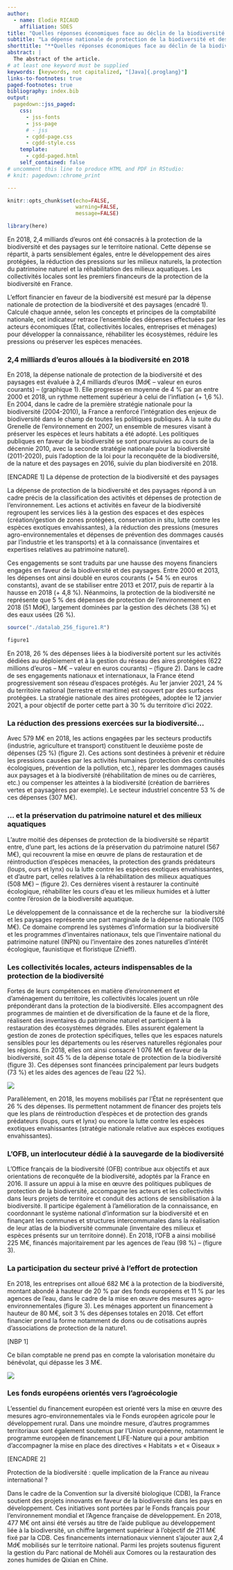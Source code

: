 ```yaml
---
author:
  - name: Elodie RICAUD
    affiliation: SDES
title: "Quelles réponses économiques face au déclin de la biodiversité ?"
subtitle: "La dépense nationale de protection de la biodiversité et des paysages"
shorttitle: "**Quelles réponses économiques face au déclin de la biodiversité ?**<br>La dépense nationale de protection de la biodiversité et des paysages"
abstract: |
  The abstract of the article.
# at least one keyword must be supplied 
keywords: [keywords, not capitalized, "[Java]{.proglang}"]
links-to-footnotes: true
paged-footnotes: true
bibliography: index.bib
output: 
  pagedown::jss_paged:
    css:
      - jss-fonts
      - jss-page
      # - jss
      - cgdd-page.css
      - cgdd-style.css
    template:
      - cgdd-paged.html
    self_contained: false
# uncomment this line to produce HTML and PDF in RStudio:
# knit: pagedown::chrome_print

---
```



```r

knitr::opts_chunk$set(echo=FALSE,
                      warning=FALSE,
                      message=FALSE)

library(here)

```


En 2018, 2,4 milliards d’euros ont été consacrés à la protection de la biodiversité et des paysages sur le territoire national. Cette dépense se répartit, à parts sensiblement égales, entre le développement des aires protégées, la réduction des pressions sur les milieux naturels, la protection du patrimoine naturel et la réhabilitation des milieux aquatiques. Les collectivités locales sont les premiers financeurs de la protection de la biodiversité en France.

L’effort financier en faveur de la biodiversité est mesuré par la dépense nationale de protection de la biodiversité et des paysages (encadré 1). Calculé chaque année, selon les concepts et principes de la comptabilité nationale, cet indicateur retrace l’ensemble des dépenses effectuées par les acteurs économiques (État, collectivités locales, entreprises et ménages) pour développer la connaissance, réhabiliter les écosystèmes, réduire les pressions ou préserver les espèces menacées.

### 2,4 milliards d'euros alloués à la biodiversité en 2018

En 2018, la dépense nationale de protection de la biodiversité et des paysages est évaluée à 2,4 milliards d’euros (Md€ – valeur en euros courants) – (graphique 1). Elle progresse en moyenne de 4 % par an entre 2000 et 2018, un rythme nettement supérieur à celui de l’inflation (+ 1,6 %). 
En 2004, dans le cadre de la première stratégie nationale pour la biodiversité (2004-2010), la France a renforcé l’intégration des enjeux de biodiversité dans le champ de toutes les politiques publiques. À la suite du Grenelle de l’environnement en 2007, un ensemble de mesures visant à préserver les espèces et leurs habitats a été adopté. Les politiques publiques en faveur de la biodiversité se sont poursuivies au cours de la décennie 2010, avec la seconde stratégie nationale pour la biodiversité (2011-2020), puis l’adoption de la loi pour la reconquête de la biodiversité, de la nature et des paysages en 2016, suivie du plan biodiversité en 2018.

[ENCADRE 1]
La dépense de protection de la biodiversité et des paysages

La dépense de protection de la biodiversité et des paysages répond à un cadre précis de la classification des activités et dépenses de protection de l'environnement. Les actions et activités en faveur de la biodiversité regroupent les services liés à la gestion des espaces et des espèces (création/gestion de zones protégées, conservation in situ, lutte contre les espèces exotiques envahissantes), à la réduction des pressions (mesures agro-environnementales et dépenses de prévention des dommages causés par l’industrie et les transports) et à la connaissance (inventaires et expertises relatives au patrimoine naturel). 

Ces engagements se sont traduits par une hausse des moyens financiers engagés en faveur de la biodiversité et des paysages. Entre 2000 et 2013, les dépenses ont ainsi doublé en euros courants (+ 54 % en euros constants), avant de se stabiliser entre 2013 et 2017, puis de repartir à la hausse en 2018 (+ 4,8 %). 
Néanmoins, la protection de la biodiversité ne représente que 5 % des dépenses de protection de l’environnement en 2018 (51 Md€), largement dominées par la gestion des déchets  (38 %) et des eaux usées (26 %).

```r
source("./datalab_256_figure1.R")

figure1
```


En 2018, 26 % des dépenses liées à la biodiversité portent sur les activités dédiées au déploiement et à la gestion du réseau des aires protégées (622 millions d’euros – M€ – valeur en euros courants) – (figure 2). Dans le cadre de ses engagements nationaux et internationaux, la France étend progressivement son réseau d’espaces protégés. Au 1er janvier 2021, 24 % du territoire national (terrestre et maritime) est couvert par des surfaces protégées. La stratégie nationale des aires protégées, adoptée le 12 janvier 2021, a pour objectif de porter cette part à 30 % du territoire d’ici 2022.


### La réduction des pressions exercées sur la biodiversité...

Avec 579 M€ en 2018, les actions engagées par les secteurs productifs (industrie, agriculture et transport) constituent le deuxième poste de dépenses (25 %) (figure 2). Ces actions sont destinées à prévenir et réduire les pressions causées par les activités humaines (protection des continuités écologiques, prévention de la pollution, etc.), réparer les dommages causés aux paysages et à la biodiversité (réhabilitation de mines ou de carrières, etc.) ou compenser les atteintes à la biodiversité (création de barrières vertes et paysagères par exemple). Le secteur industriel concentre 53 % de ces dépenses (307 M€).


### ... et la préservation du patrimoine naturel et des milieux aquatiques

L’autre moitié des dépenses de protection de la biodiversité se répartit entre, d’une part, les actions de la préservation du patrimoine naturel (567 M€), qui recouvrent la mise en œuvre de plans de restauration et de réintroduction d’espèces menacées, la protection des grands prédateurs (loups, ours et lynx) ou la lutte contre les espèces exotiques envahissantes, et d’autre part, celles relatives à la réhabilitation des milieux aquatiques (508 M€) – (figure 2). Ces dernières visent à restaurer la continuité écologique, réhabiliter les cours d’eau et les milieux humides et à lutter contre l’érosion de la biodiversité aquatique. 

Le développement de la connaissance et de la recherche sur  la biodiversité et les paysages représente une part marginale de la dépense nationale (105 M€). Ce domaine comprend les systèmes d’information sur la biodiversité et les programmes d’inventaires nationaux, tels que l’inventaire national du patrimoine naturel (INPN) ou l’inventaire des zones naturelles d'intérêt écologique, faunistique et floristique (Znieff).


### Les collectivités locales, acteurs indispensables de la protection de la biodiversité

Fortes de leurs compétences en matière d’environnement et d’aménagement du territoire, les collectivités locales jouent un rôle prépondérant dans la protection de la biodiversité. Elles accompagnent des programmes de maintien et de diversification de la faune et de la flore, réalisent des inventaires du patrimoine naturel et participent à la restauration des écosystèmes dégradés. Elles assurent également la gestion de zones de protection spécifiques, telles que les espaces naturels sensibles pour les départements ou les réserves naturelles régionales pour les régions. En 2018, elles ont ainsi consacré 1 076 M€ en faveur de la biodiversité, soit 45 % de la dépense totale de protection de la biodiversité (figure 3). Ces dépenses sont financées principalement par leurs budgets (73 %) et les aides des agences de l’eau (22 %).


![](./viz/biodiversite_figure-2.svg)



Parallèlement, en 2018, les moyens mobilisés par l’État ne représentent que 26 % des dépenses. Ils permettent notamment de financer des projets tels que les plans de réintroduction d’espèces et de protection des grands prédateurs (loups, ours et lynx) ou encore la lutte contre les espèces exotiques envahissantes (stratégie nationale relative aux espèces exotiques envahissantes).


### L'OFB, un interlocuteur dédié à la sauvegarde de la biodiversité

L’Office français de la biodiversité (OFB) contribue aux objectifs et aux orientations de reconquête de la biodiversité, adoptés par la France en 2016. Il assure un appui à la mise en œuvre des politiques publiques de protection de la biodiversité, accompagne les acteurs et les collectivités dans leurs projets de territoire et conduit des actions de sensibilisation à la biodiversité. Il participe également à l’amélioration de la connaissance, en coordonnant le système national d’information sur la biodiversité et en finançant les communes et structures intercommunales dans la réalisation de leur atlas de la biodiversité communale (inventaire des milieux et espèces présents sur un territoire donné). En 2018, l’OFB a ainsi mobilisé 225 M€, financés majoritairement par les agences de l’eau (98 %) – (figure 3).

### La participation du secteur privé à l'effort de protection

En 2018, les entreprises ont alloué 682 M€ à la protection de la biodiversité, montant abondé à hauteur de 20 % par des fonds européens et 11 % par les agences de l’eau, dans le cadre de la mise en œuvre des mesures agro-environnementales (figure 3). Les  ménages apportent un financement à hauteur de 80 M€, soit 3 % des dépenses totales en 2018. Cet effort financier prend la forme notamment de dons ou de cotisations auprès d’associations de protection de la nature1. 


[NBP 1]

Ce bilan comptable ne prend pas en compte la valorisation monétaire du bénévolat, qui dépasse les 3 M€.


![](./viz/Sankey_depenses_biodiversite_svg8.svg)


### Les fonds européens orientés vers l'agroécologie

L’essentiel du financement européen est orienté vers la mise en œuvre des mesures agro-environnementales via le Fonds européen agricole pour le développement rural. Dans une moindre mesure, d’autres programmes territoriaux sont également soutenus par l’Union européenne, notamment le programme européen de financement LIFE-Nature qui a pour ambition d’accompagner la mise en place des directives « Habitats » et « Oiseaux »

[ENCADRE 2]

Protection de la biodiversité : quelle implication de la France au niveau international ?

Dans le cadre de la Convention sur la diversité biologique (CDB), la France soutient des projets innovants en faveur de la biodiversité dans les pays en développement. Ces initiatives sont portées par le Fonds français pour l’environnement mondial et l’Agence française de développement. En 2018, 477 M€ ont ainsi été versés au titre de l’aide publique au développement liée à la biodiversité, un chiffre largement supérieur à l’objectif de 211 M€ fixé par la CDB. Ces financements internationaux viennent s’ajouter aux 2,4 Md€ mobilisés sur le territoire national. Parmi les projets soutenus figurent la gestion du Parc national de Mohéli aux Comores ou la restauration des zones humides de Qixian en Chine.

